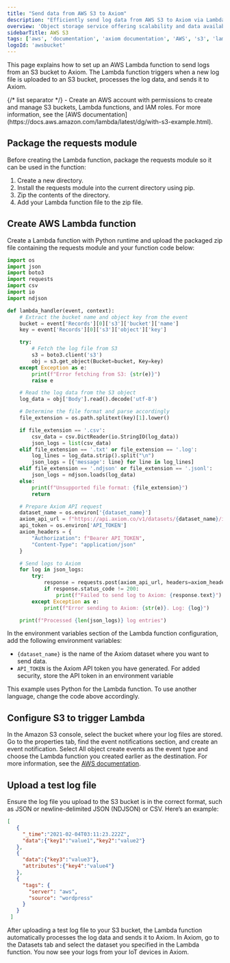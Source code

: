 ```yaml
---
title: "Send data from AWS S3 to Axiom"
description: "Efficiently send log data from AWS S3 to Axiom via Lambda function"
overview: 'Object storage service offering scalability and data availability'
sidebarTitle: AWS S3
tags: ['aws', 'documentation', 'axiom documentation', 'AWS', 's3', 'lambda']
logoId: 'awsbucket'
---
```



This page explains how to set up an AWS Lambda function to send logs from an S3 bucket to Axiom. The Lambda function triggers when a new log file is uploaded to an S3 bucket, processes the log data, and sends it to Axiom.

<AwsDisclaimer />

<Prerequisites />
{/* list separator */}
- Create an AWS account with permissions to create and manage S3 buckets, Lambda functions, and IAM roles. For more information, see the [AWS documentation](https://docs.aws.amazon.com/lambda/latest/dg/with-s3-example.html).

## Package the requests module

Before creating the Lambda function, package the requests module so it can be used in the function:

1. Create a new directory.
2. Install the requests module into the current directory using pip.
3. Zip the contents of the directory.
4. Add your Lambda function file to the zip file.

## Create AWS Lambda function

Create a Lambda function with Python runtime and upload the packaged zip file containing the requests module and your function code below:

```py
import os
import json
import boto3
import requests
import csv
import io
import ndjson

def lambda_handler(event, context):
    # Extract the bucket name and object key from the event
    bucket = event['Records'][0]['s3']['bucket']['name']
    key = event['Records'][0]['s3']['object']['key']

    try:
        # Fetch the log file from S3
        s3 = boto3.client('s3')
        obj = s3.get_object(Bucket=bucket, Key=key)
    except Exception as e:
        print(f"Error fetching from S3: {str(e)}")
        raise e

    # Read the log data from the S3 object
    log_data = obj['Body'].read().decode('utf-8')

    # Determine the file format and parse accordingly
    file_extension = os.path.splitext(key)[1].lower()

    if file_extension == '.csv':
        csv_data = csv.DictReader(io.StringIO(log_data))
        json_logs = list(csv_data)
    elif file_extension == '.txt' or file_extension == '.log':
        log_lines = log_data.strip().split("\n")
        json_logs = [{'message': line} for line in log_lines]
    elif file_extension == '.ndjson' or file_extension == '.jsonl':
        json_logs = ndjson.loads(log_data)
    else:
        print(f"Unsupported file format: {file_extension}")
        return

    # Prepare Axiom API request
    dataset_name = os.environ['{dataset_name}']
    axiom_api_url = f"https://api.axiom.co/v1/datasets/{dataset_name}/ingest"
    api_token = os.environ['API_TOKEN']
    axiom_headers = {
        "Authorization": f"Bearer API_TOKEN",
        "Content-Type": "application/json"
    }

    # Send logs to Axiom
    for log in json_logs:
        try:
            response = requests.post(axiom_api_url, headers=axiom_headers, json=log)
            if response.status_code != 200:
                print(f"Failed to send log to Axiom: {response.text}")
        except Exception as e:
            print(f"Error sending to Axiom: {str(e)}. Log: {log}")

    print(f"Processed {len(json_logs)} log entries")
```

In the environment variables section of the Lambda function configuration, add the following environment variables:

- `{dataset_name}` is the name of the Axiom dataset where you want to send data.
- `API_TOKEN` is the Axiom API token you have generated. For added security, store the API token in an environment variable

<CallOut kind="info">
This example uses Python for the Lambda function. To use another language, change the code above accordingly.
</CallOut>

## Configure S3 to trigger Lambda

In the Amazon S3 console, select the bucket where your log files are stored. Go to the properties tab, find the event notifications section, and create an event notification. Select All object create events as the event type and choose the Lambda function you created earlier as the destination. For more information, see the [AWS documentation](https://docs.aws.amazon.com/lambda/latest/dg/with-s3-example.html).

## Upload a test log file

Ensure the log file you upload to the S3 bucket is in the correct format, such as JSON or newline-delimited JSON (NDJSON) or CSV. Here’s an example:

```json
[
   {
     "_time":"2021-02-04T03:11:23.222Z",
     "data":{"key1":"value1","key2":"value2"}
   },
   {
     "data":{"key3":"value3"},
     "attributes":{"key4":"value4"}
   },
   {
     "tags": {
       "server": "aws",
       "source": "wordpress"
     }
   }
 ]
```

After uploading a test log file to your S3 bucket, the Lambda function automatically processes the log data and sends it to Axiom. In Axiom, go to the Datasets tab and select the dataset you specified in the Lambda function. You now see your logs from your IoT devices in Axiom.
